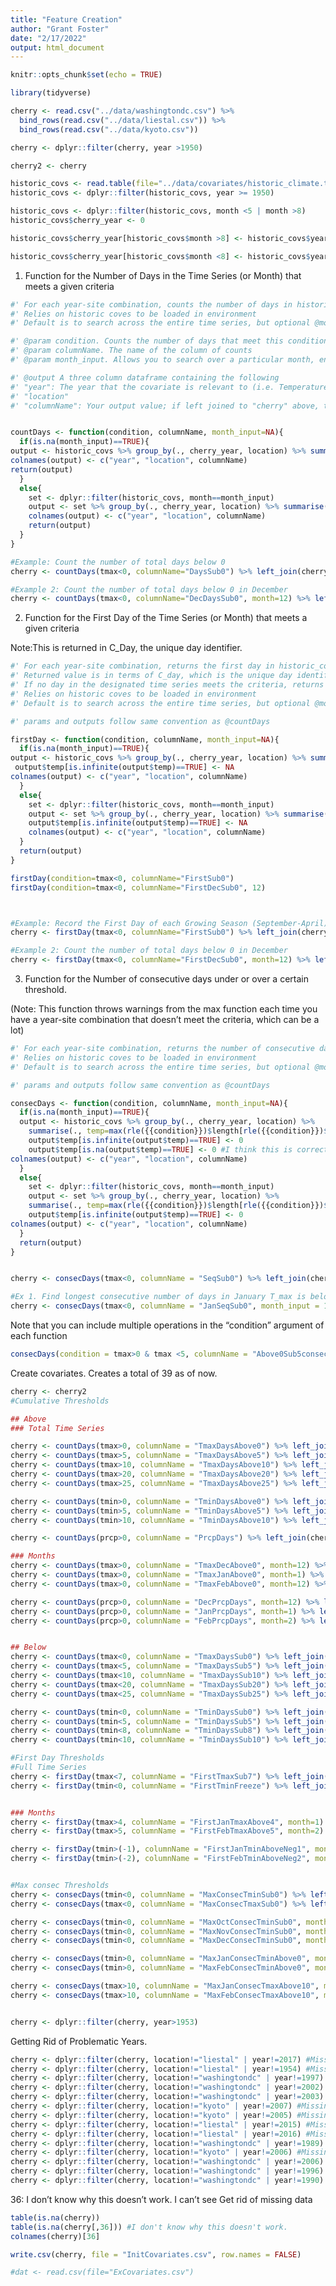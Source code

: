 ```yaml
---
title: "Feature Creation"
author: "Grant Foster"
date: "2/17/2022"
output: html_document
---
```


```r
knitr::opts_chunk$set(echo = TRUE)
```


```r
library(tidyverse)
```

```r
cherry <- read.csv("../data/washingtondc.csv") %>% 
  bind_rows(read.csv("../data/liestal.csv")) %>% 
  bind_rows(read.csv("../data/kyoto.csv"))

cherry <- dplyr::filter(cherry, year >1950)

cherry2 <- cherry
```


```r
historic_covs <- read.table(file="../data/covariates/historic_climate.txt")
historic_covs <- dplyr::filter(historic_covs, year >= 1950)
```


```r
historic_covs <- dplyr::filter(historic_covs, month <5 | month >8)
historic_covs$cherry_year <- 0

historic_covs$cherry_year[historic_covs$month >8] <- historic_covs$year[historic_covs$month >8]+1

historic_covs$cherry_year[historic_covs$month <8] <- historic_covs$year[historic_covs$month <8]
```

1) Function for the Number of Days in the Time Series (or Month) that meets a given criteria
```r
#' For each year-site combination, counts the number of days in historic_covs that meet a certain condition. 
#' Relies on historic coves to be loaded in environment
#' Default is to search across the entire time series, but optional @month_input param allows you to only search within a given month instead. 

#' @param condition. Counts the number of days that meet this condition (ex. tmax <0)
#' @param columnName. The name of the column of counts
#' @param month_input. Allows you to search over a particular month, encoded as an integer 1-12. Leaving this blank will search over the entire year

#' @output A three column dataframe containing the following
#' "year": The year that the covariate is relevant to (i.e. Temperatures in the winter of 1951 will be labeled as 1952, since that's the bloom they effect)
#' "location"
#' "columnName": Your output value; if left joined to "cherry" above, this will be the only added column


countDays <- function(condition, columnName, month_input=NA){
  if(is.na(month_input)==TRUE){
output <- historic_covs %>% group_by(., cherry_year, location) %>% summarise(., temp=length(which({{condition}}))) #
colnames(output) <- c("year", "location", columnName)
return(output)
  }
  else{
    set <- dplyr::filter(historic_covs, month==month_input)
    output <- set %>% group_by(., cherry_year, location) %>% summarise(., temp=length(which({{condition}}))) #
    colnames(output) <- c("year", "location", columnName)
    return(output)
  }
}

#Example: Count the number of total days below 0
cherry <- countDays(tmax<0, columnName="DaysSub0") %>% left_join(cherry, ., by=c("year", "location")) 

#Example 2: Count the number of total days below 0 in December
cherry <- countDays(tmax<0, columnName="DecDaysSub0", month=12) %>% left_join(cherry, ., by=c("year", "location")) 

```

2) Function for the First Day of the Time Series (or Month) that meets a given criteria

Note:This is returned in C_Day, the unique day identifier.
```r
#' For each year-site combination, returns the first day in historic_covs that meet a certain condition. 
#' Returned value is in terms of C_day, which is the unique day identifier for each year
#' If no day in the designated time series meets the criteria, returns NA
#' Relies on historic coves to be loaded in environment
#' Default is to search across the entire time series, but optional @month_input param allows you to only search within a given month instead. 

#' params and outputs follow same convention as @countDays

firstDay <- function(condition, columnName, month_input=NA){
  if(is.na(month_input)==TRUE){
output <- historic_covs %>% group_by(., cherry_year, location) %>% summarise(., temp=C_day[min(which({{condition}}), na.rm = TRUE)]) #
 output$temp[is.infinite(output$temp)==TRUE] <- NA
colnames(output) <- c("year", "location", columnName)
  }
  else{
    set <- dplyr::filter(historic_covs, month==month_input)
    output <- set %>% group_by(., cherry_year, location) %>% summarise(., temp=C_day[min(which({{condition}}), na.rm=TRUE)]) #
    output$temp[is.infinite(output$temp)==TRUE] <- NA
    colnames(output) <- c("year", "location", columnName)
  }
  return(output)
}

firstDay(condition=tmax<0, columnName="FirstSub0")
firstDay(condition=tmax<0, columnName="FirstDecSub0", 12)



#Example: Record the First Day of each Growing Season (September-April) that falls below 0
cherry <- firstDay(tmax<0, columnName="FirstSub0") %>% left_join(cherry, ., by=c("year", "location")) 

#Example 2: Count the number of total days below 0 in December
cherry <- firstDay(tmax<0, columnName="FirstDecSub0", month=12) %>% left_join(cherry, ., by=c("year", "location")) 
```

3) Function for the Number of consecutive days under or over a certain threshold.

(Note: This function throws warnings from the max function each time you have a year-site combination that doesn't meet the criteria, which can be a lot)
```r
#' For each year-site combination, returns the number of consecutive days in historic_covs that meet a certain condition. 
#' Relies on historic coves to be loaded in environment
#' Default is to search across the entire time series, but optional @month_input param allows you to only search within a given month instead. 

#' params and outputs follow same convention as @countDays

consecDays <- function(condition, columnName, month_input=NA){
  if(is.na(month_input)==TRUE){
  output <- historic_covs %>% group_by(., cherry_year, location) %>% 
    summarise(., temp=max(rle({{condition}})$length[rle({{condition}})$values==TRUE], na.rm=TRUE)) #
    output$temp[is.infinite(output$temp)==TRUE] <- 0
    output$temp[is.na(output$temp)==TRUE] <- 0 #I think this is correct; let me make sure!
colnames(output) <- c("year", "location", columnName)
  }
  else{
    set <- dplyr::filter(historic_covs, month==month_input)
    output <- set %>% group_by(., cherry_year, location) %>% 
    summarise(., temp=max(rle({{condition}})$length[rle({{condition}})$values==TRUE], na.rm=TRUE)) #
    output$temp[is.infinite(output$temp)==TRUE] <- 0
colnames(output) <- c("year", "location", columnName)
  }
  return(output)
}


cherry <- consecDays(tmax<0, columnName = "SeqSub0") %>% left_join(cherry, ., by=c("year", "location")) 

#Ex 1. Find longest consecutive number of days in January T_max is below 0
cherry <- consecDays(tmax<0, columnName = "JanSeqSub0", month_input = 1) %>% left_join(cherry, ., by=c("year", "location")) 
```

Note that you can include multiple operations in the "condition" argument of each function
```r
consecDays(condition = tmax>0 & tmax <5, columnName = "Above0Sub5consec")
```

Create covariates. Creates a total of 39 as of now. 
```r

cherry <- cherry2
#Cumulative Thresholds

## Above
### Total Time Series

cherry <- countDays(tmax>0, columnName = "TmaxDaysAbove0") %>% left_join(cherry, ., by=c("year", "location")) 
cherry <- countDays(tmax>5, columnName = "TmaxDaysAbove5") %>% left_join(cherry, ., by=c("year", "location")) 
cherry <- countDays(tmax>10, columnName = "TmaxDaysAbove10") %>% left_join(cherry, ., by=c("year", "location")) 
cherry <- countDays(tmax>20, columnName = "TmaxDaysAbove20") %>% left_join(cherry, ., by=c("year", "location")) 
cherry <- countDays(tmax>25, columnName = "TmaxDaysAbove25") %>% left_join(cherry, ., by=c("year", "location")) 

cherry <- countDays(tmin>0, columnName = "TminDaysAbove0") %>% left_join(cherry, ., by=c("year", "location")) 
cherry <- countDays(tmin>5, columnName = "TminDaysAbove5") %>% left_join(cherry, ., by=c("year", "location")) 
cherry <- countDays(tmin>10, columnName = "TminDaysAbove10") %>% left_join(cherry, ., by=c("year", "location")) 

cherry <- countDays(prcp>0, columnName = "PrcpDays") %>% left_join(cherry, ., by=c("year", "location")) 

### Months
cherry <- countDays(tmax>0, columnName = "TmaxDecAbove0", month=12) %>% left_join(cherry, ., by=c("year", "location")) 
cherry <- countDays(tmax>0, columnName = "TmaxJanAbove0", month=1) %>% left_join(cherry, ., by=c("year", "location")) 
cherry <- countDays(tmax>0, columnName = "TmaxFebAbove0", month=12) %>% left_join(cherry, ., by=c("year", "location")) 

cherry <- countDays(prcp>0, columnName = "DecPrcpDays", month=12) %>% left_join(cherry, ., by=c("year", "location")) 
cherry <- countDays(prcp>0, columnName = "JanPrcpDays", month=1) %>% left_join(cherry, ., by=c("year", "location")) 
cherry <- countDays(prcp>0, columnName = "FebPrcpDays", month=2) %>% left_join(cherry, ., by=c("year", "location")) 


## Below
cherry <- countDays(tmax<0, columnName = "TmaxDaysSub0") %>% left_join(cherry, ., by=c("year", "location")) 
cherry <- countDays(tmax<5, columnName = "TmaxDaysSub5") %>% left_join(cherry, ., by=c("year", "location")) 
cherry <- countDays(tmax<10, columnName = "TmaxDaysSub10") %>% left_join(cherry, ., by=c("year", "location")) 
cherry <- countDays(tmax<20, columnName = "TmaxDaysSub20") %>% left_join(cherry, ., by=c("year", "location")) 
cherry <- countDays(tmax<25, columnName = "TmaxDaysSub25") %>% left_join(cherry, ., by=c("year", "location")) 

cherry <- countDays(tmin<0, columnName = "TminDaysSub0") %>% left_join(cherry, ., by=c("year", "location")) 
cherry <- countDays(tmin<5, columnName = "TminDaysSub5") %>% left_join(cherry, ., by=c("year", "location")) 
cherry <- countDays(tmin<8, columnName = "TminDaysSub8") %>% left_join(cherry, ., by=c("year", "location")) 
cherry <- countDays(tmin<10, columnName = "TminDaysSub10") %>% left_join(cherry, ., by=c("year", "location")) 

#First Day Thresholds
#Full Time Series
cherry <- firstDay(tmax<7, columnName = "FirstTmaxSub7") %>% left_join(cherry, ., by=c("year", "location")) 
cherry <- firstDay(tmin<0, columnName = "FirstTminFreeze") %>% left_join(cherry, ., by=c("year", "location")) 


### Months
cherry <- firstDay(tmax>4, columnName = "FirstJanTmaxAbove4", month=1) %>% left_join(cherry, ., by=c("year", "location")) 
cherry <- firstDay(tmax>5, columnName = "FirstFebTmaxAbove5", month=2) %>% left_join(cherry, ., by=c("year", "location")) 

cherry <- firstDay(tmin>(-1), columnName = "FirstJanTminAboveNeg1", month=1) %>% left_join(cherry, ., by=c("year", "location")) 
cherry <- firstDay(tmin>(-2), columnName = "FirstFebTminAboveNeg2", month=2) %>% left_join(cherry, ., by=c("year", "location")) 


#Max consec Thresholds
cherry <- consecDays(tmin<0, columnName = "MaxConsecTminSub0") %>% left_join(cherry, ., by=c("year", "location")) 
cherry <- consecDays(tmax<0, columnName = "MaxConsecTmaxSub0") %>% left_join(cherry, ., by=c("year", "location")) 

cherry <- consecDays(tmin<0, columnName = "MaxOctConsecTminSub0", month=10) %>% left_join(cherry, ., by=c("year", "location")) 
cherry <- consecDays(tmin<0, columnName = "MaxNovConsecTminSub0", month=11) %>% left_join(cherry, ., by=c("year", "location")) 
cherry <- consecDays(tmin<0, columnName = "MaxDecConsecTminSub0", month=12) %>% left_join(cherry, ., by=c("year", "location")) 

cherry <- consecDays(tmin>0, columnName = "MaxJanConsecTminAbove0", month=1) %>% left_join(cherry, ., by=c("year", "location")) 
cherry <- consecDays(tmin>0, columnName = "MaxFebConsecTminAbove0", month=2) %>% left_join(cherry, ., by=c("year", "location")) 

cherry <- consecDays(tmax>10, columnName = "MaxJanConsecTmaxAbove10", month=1) %>% left_join(cherry, ., by=c("year", "location")) 
cherry <- consecDays(tmax>10, columnName = "MaxFebConsecTmaxAbove10", month=2) %>% left_join(cherry, ., by=c("year", "location")) 


cherry <- dplyr::filter(cherry, year>1953)
```

Getting Rid of Problematic Years.
```r
cherry <- dplyr::filter(cherry, location!="liestal" | year!=2017) #Missing previous Dec
cherry <- dplyr::filter(cherry, location!="liestal" | year!=1954) #Missing previous Dec
cherry <- dplyr::filter(cherry, location!="washingtondc" | year!=1997) #Missing previous Dec
cherry <- dplyr::filter(cherry, location!="washingtondc" | year!=2002) #Missing Year Entirely
cherry <- dplyr::filter(cherry, location!="washingtondc" | year!=2003) #Missing /Prior Year
cherry <- dplyr::filter(cherry, location!="kyoto" | year!=2007) #Missing previous Dec
cherry <- dplyr::filter(cherry, location!="kyoto" | year!=2005) #Missing all but Dec
cherry <- dplyr::filter(cherry, location!="liestal" | year!=2015) #Missing a lot of 2015
cherry <- dplyr::filter(cherry, location!="liestal" | year!=2016) #Missing a lot of 2016
cherry <- dplyr::filter(cherry, location!="washingtondc" | year!=1989) #Missing February Temperature Data
cherry <- dplyr::filter(cherry, location!="kyoto" | year!=2006) #Missing Temperature Data For September-October
cherry <- dplyr::filter(cherry, location!="washingtondc" | year!=2006) #Missing Temperature Data For September-October
cherry <- dplyr::filter(cherry, location!="washingtondc" | year!=1996) #Missing Temperature Data For September-October
cherry <- dplyr::filter(cherry, location!="washingtondc" | year!=1990) #Missing All Data For November
```

36: I don't know why this doesn't work. I can't see
Get rid of missing data
```r
table(is.na(cherry))
table(is.na(cherry[,36])) #I don't know why this doesn't work.
colnames(cherry)[36]

write.csv(cherry, file = "InitCovariates.csv", row.names = FALSE)

#dat <- read.csv(file="ExCovariates.csv")
```

